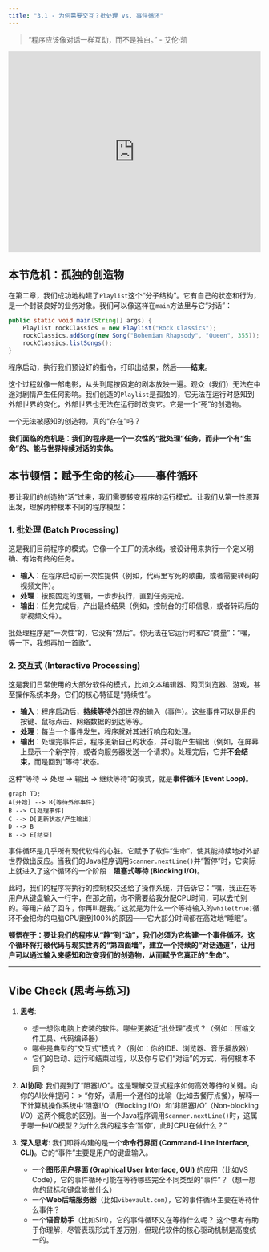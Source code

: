 ```yaml
---
title: "3.1 - 为何需要交互？批处理 vs. 事件循环"
---
```


> "程序应该像对话一样互动，而不是独白。" - 艾伦·凯

::: {.video-container}
<iframe src="https://player.bilibili.com/player.html?bvid=BV1M5Jfz2EEy&page=1" scrolling="no" border="0" frameborder="no" framespacing="0" allowfullscreen="true" width="100%" height="400"></iframe>
:::

## 本节危机：孤独的创造物

在第二章，我们成功地构建了`Playlist`这个“分子结构”。它有自己的状态和行为，是一个封装良好的业务对象。我们可以像这样在`main`方法里与它“对话”：

```java
public static void main(String[] args) {
    Playlist rockClassics = new Playlist("Rock Classics");
    rockClassics.addSong(new Song("Bohemian Rhapsody", "Queen", 355));
    rockClassics.listSongs();
}
```

程序启动，执行我们预设好的指令，打印出结果，然后——**结束**。

这个过程就像一部电影，从头到尾按固定的剧本放映一遍。观众（我们）无法在中途对剧情产生任何影响。我们创造的`Playlist`是孤独的，它无法在运行时感知到外部世界的变化，外部世界也无法在运行时改变它。它是一个“死”的创造物。

一个无法被感知的创造物，真的“存在”吗？

**我们面临的危机是：我们的程序是一个一次性的“批处理”任务，而非一个有“生命”的、能与世界持续对话的实体。**

## 本节顿悟：赋予生命的核心——事件循环

要让我们的创造物“活”过来，我们需要转变程序的运行模式。让我们从第一性原理出发，理解两种根本不同的程序模型：

### 1. 批处理 (Batch Processing)

这是我们目前程序的模式。它像一个工厂的流水线，被设计用来执行一个定义明确、有始有终的任务。

*   **输入**：在程序启动前一次性提供（例如，代码里写死的歌曲，或者需要转码的视频文件）。
*   **处理**：按照固定的逻辑，一步步执行，直到任务完成。
*   **输出**：任务完成后，产出最终结果（例如，控制台的打印信息，或者转码后的新视频文件）。

批处理程序是“一次性”的，它没有“然后”。你无法在它运行时和它“商量”：“嘿，等一下，我想再加一首歌”。

### 2. 交互式 (Interactive Processing)

这是我们日常使用的大部分软件的模式，比如文本编辑器、网页浏览器、游戏，甚至操作系统本身。它们的核心特征是“持续性”。

*   **输入**：程序启动后，**持续等待**外部世界的输入（事件）。这些事件可以是用的按键、鼠标点击、网络数据的到达等等。
*   **处理**：每当一个事件发生，程序就对其进行响应和处理。
*   **输出**：处理完事件后，程序更新自己的状态，并可能产生输出（例如，在屏幕上显示一个新字符，或者向服务器发送一个请求）。处理完后，它并**不会结束**，而是回到“等待”状态。

这种“等待 -> 处理 -> 输出 -> 继续等待”的模式，就是**事件循环 (Event Loop)**。

```mermaid
graph TD;
A[开始] --> B{等待外部事件}
B --> C[处理事件]
C --> D[更新状态/产生输出]
D --> B
B --> E[结束]
```

事件循环是几乎所有现代软件的心脏。它赋予了软件“生命”，使其能持续地对外部世界做出反应。当我们的Java程序调用`Scanner.nextLine()`并“暂停”时，它实际上就进入了这个循环的一个阶段：**阻塞式等待 (Blocking I/O)**。

此时，我们的程序将执行的控制权交还给了操作系统，并告诉它：“嘿，我正在等用户从键盘输入一行字，在那之前，你不需要给我分配CPU时间，可以去忙别的。等用户敲了回车，你再叫醒我。” 这就是为什么一个等待输入的`while(true)`循环不会把你的电脑CPU跑到100%的原因——它大部分时间都在高效地“睡眠”。

**顿悟在于：要让我们的程序从“静”到“动”，我们必须为它构建一个事件循环。这个循环将打破代码与现实世界的“第四面墙”，建立一个持续的“对话通道”，让用户可以通过输入来感知和改变我们的创造物，从而赋予它真正的“生命”。**

---

## Vibe Check (思考与练习)

1.  **思考**:
    *   想一想你电脑上安装的软件。哪些更接近“批处理”模式？（例如：压缩文件工具、代码编译器）
    *   哪些是典型的“交互式”模式？（例如：你的IDE、浏览器、音乐播放器）
    *   它们的启动、运行和结束过程，以及你与它们“对话”的方式，有何根本不同？

2.  **AI协同**:
    我们提到了“阻塞I/O”。这是理解交互式程序如何高效等待的关键。向你的AI伙伴提问：
    > "你好，请用一个通俗的比喻（比如去餐厅点餐），解释一下计算机操作系统中‘阻塞I/O’（Blocking I/O）和‘非阻塞I/O’（Non-blocking I/O）这两个概念的区别。当一个Java程序调用`Scanner.nextLine()`时，这属于哪一种I/O模型？为什么我的程序会‘暂停’，此时CPU在做什么？"

3.  **深入思考**:
    我们即将构建的是一个**命令行界面 (Command-Line Interface, CLI)**。它的“事件”主要是用户的键盘输入。
    *   一个**图形用户界面 (Graphical User Interface, GUI)** 的应用（比如VS Code），它的事件循环可能在等待哪些完全不同类型的“事件”？（想一想你的鼠标和键盘能做什么）
    *   一个**Web后端服务器**（比如`vibevault.com`），它的事件循环主要在等待什么事件？
    *   一个**语音助手**（比如Siri），它的事件循环又在等待什么呢？
    这个思考有助于你理解，尽管表现形式千差万别，但现代软件的核心驱动机制是高度统一的。 